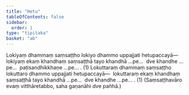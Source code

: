 ```yaml
---
title: "Hetu"
tableOfContents: false
sidebar:
  order: 1
type: "tipitaka"
basket: "ab"
---
```



<DynamicBreadcrumb />

<Division number="147">

<Paragraph number="884">
Lokiyaṃ dhammaṃ saṃsaṭṭho lokiyo dhammo uppajjati hetupaccayā—  lokiyaṃ ekaṃ khandhaṃ saṃsaṭṭhā tayo khandhā …pe…  dve khandhe …pe…  paṭisandhikkhaṇe …pe… . (1)
</Paragraph>

<Paragraph number="885">
Lokuttaraṃ dhammaṃ saṃsaṭṭho lokuttaro dhammo uppajjati hetupaccayā—  lokuttaraṃ ekaṃ khandhaṃ saṃsaṭṭhā tayo khandhā …pe…  dve khandhe …pe… . (1)
</Paragraph>

<Paragraph number="886">
(Saṃsaṭṭhavāro evaṃ vitthāretabbo, saha gaṇanāhi dve pañhā.)
</Paragraph>
</Division>